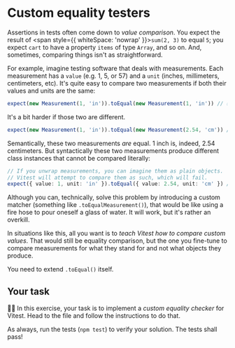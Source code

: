 # Custom equality testers

<EpicVideo url="https://www.epicweb.dev/workshops/advanced-vitest-patterns/assertions/03-03-problem" />

Assertions in tests often come down to _value comparison_. You expect the result of <span style={{ whiteSpace: 'nowrap' }}>`sum(2, 3)`</span> to equal `5`; you expect `cart` to have a property `items` of type `Array`, and so on. And, sometimes, comparing things isn't as straightforward.

For example, imagine testing software that deals with measurements. Each measurement has a `value` (e.g. 1, 5, or 57) and a `unit` (inches, millimeters, centimeters, etc). It's quite easy to compare two measurements if both their values and units are the same:

```ts nonumber
expect(new Measurement(1, 'in')).toEqual(new Measurement(1, 'in')) // ✅
```

It's a bit harder if those two are different.

```ts nonumber
expect(new Measurement(1, 'in')).toEqual(new Measurement(2.54, 'cm')) // ❌
```

Semantically, these two measurements _are_ equal. 1 inch is, indeed, 2.54 centimeters. But syntactically these two measurements produce different class instances that cannot be compared literally:

```ts nonumber
// If you unwrap measurements, you can imagine them as plain objects.
// Vitest will attempt to compare them as such, which will fail.
expect({ value: 1, unit: 'in' }).toEqual({ value: 2.54, unit: 'cm' }) // ❌
```

Although you can, technically, solve this problem by introducing a custom matcher (something like `.toEqualMeasurement()`), that would be like using a fire hose to pour oneself a glass of water. It will work, but it's rather an overkill.

In situations like this, all you want is to _teach Vitest how to compare custom values_. That would still be equality comparison, but the one you fine-tune to compare measurements for what they stand for and not what objects they produce.

You need to extend `.toEqual()` itself.

## Your task

👨‍💼 In this exercise, your task is to implement a _custom equality checker_ for Vitest. Head to the <InlineFile file="vitest.setup.ts" /> file and follow the instructions to do that.

As always, run the tests (`npm test`) to verify your solution. The tests shall pass!
